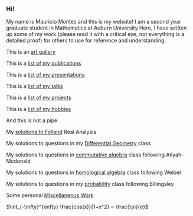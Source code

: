 === Hi! ===

My name is Mauricio Montes and this is my website!
I am a second year graduate student in Mathematics at Auburn University
Here, I have written up some of my work (please read it with a critical eye, not everything is a detailed proof) for others to use for reference and understanding.


This is an [[art gallery]]

This is a [[list of my publications]]

This is a [[list of my presentations]]

This is a [[list of my talks]]

This is a [[list of my projects]]

This is a [[list of my hobbies]]

And this is not a pipe

{{https://upload.wikimedia.org/wikipedia/en/b/b9/MagrittePipe.jpg}}

My [[solutions to Folland]]  Real Analysis

My solutions to questions in my [[Differential Geometry]] class

My solutions to questions in [[commutative algebra]] class following Atiyah-Mcdonald

My solutions to questions in [[homological algebra]] class following Weibel

My solutions to questions in my [[probability]] class following Billingsley

Some personal [[Miscellaneous Work]]


$\int_{-\infty}^{\infty} \frac{cos(x)}{1+x^2} = \frac{\pi}{e}$
